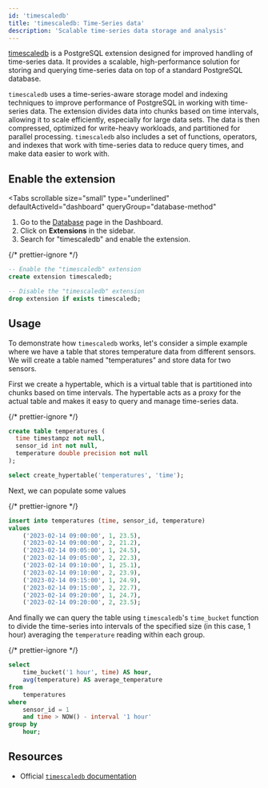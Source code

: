```yaml
---
id: 'timescaledb'
title: 'timescaledb: Time-Series data'
description: 'Scalable time-series data storage and analysis'
---
```


[timescaledb](https://docs.timescale.com/timescaledb/latest/) is a PostgreSQL extension designed for improved handling of time-series data. It provides a scalable, high-performance solution for storing and querying time-series data on top of a standard PostgreSQL database.

`timescaledb` uses a time-series-aware storage model and indexing techniques to improve performance of PostgreSQL in working with time-series data. The extension divides data into chunks based on time intervals, allowing it to scale efficiently, especially for large data sets. The data is then compressed, optimized for write-heavy workloads, and partitioned for parallel processing. `timescaledb` also includes a set of functions, operators, and indexes that work with time-series data to reduce query times, and make data easier to work with.

## Enable the extension

<Tabs
  scrollable
  size="small"
  type="underlined"
  defaultActiveId="dashboard"
  queryGroup="database-method"
>
<TabPanel id="dashboard" label="Dashboard">

1. Go to the [Database](https://supabase.com/dashboard/project/_/database/tables) page in the Dashboard.
2. Click on **Extensions** in the sidebar.
3. Search for "timescaledb" and enable the extension.

</TabPanel>
<TabPanel id="sql" label="SQL">

{/* prettier-ignore */}
```sql
-- Enable the "timescaledb" extension
create extension timescaledb;

-- Disable the "timescaledb" extension
drop extension if exists timescaledb;
```

</TabPanel>
</Tabs>

## Usage

To demonstrate how `timescaledb` works, let's consider a simple example where we have a table that stores temperature data from different sensors. We will create a table named "temperatures" and store data for two sensors.

First we create a hypertable, which is a virtual table that is partitioned into chunks based on time intervals. The hypertable acts as a proxy for the actual table and makes it easy to query and manage time-series data.

{/* prettier-ignore */}
```sql
create table temperatures (
  time timestampz not null,
  sensor_id int not null,
  temperature double precision not null
);

select create_hypertable('temperatures', 'time');
```

Next, we can populate some values

{/* prettier-ignore */}
```sql
insert into temperatures (time, sensor_id, temperature)
values
    ('2023-02-14 09:00:00', 1, 23.5),
    ('2023-02-14 09:00:00', 2, 21.2),
    ('2023-02-14 09:05:00', 1, 24.5),
    ('2023-02-14 09:05:00', 2, 22.3),
    ('2023-02-14 09:10:00', 1, 25.1),
    ('2023-02-14 09:10:00', 2, 23.9),
    ('2023-02-14 09:15:00', 1, 24.9),
    ('2023-02-14 09:15:00', 2, 22.7),
    ('2023-02-14 09:20:00', 1, 24.7),
    ('2023-02-14 09:20:00', 2, 23.5);
```

And finally we can query the table using `timescaledb`'s `time_bucket` function to divide the time-series into intervals of the specified size (in this case, 1 hour) averaging the `temperature` reading within each group.

{/* prettier-ignore */}
```sql
select
    time_bucket('1 hour', time) AS hour,
    avg(temperature) AS average_temperature
from
    temperatures
where
    sensor_id = 1
    and time > NOW() - interval '1 hour'
group by
    hour;
```

## Resources

- Official [`timescaledb` documentation](https://docs.timescale.com/timescaledb/latest/)

